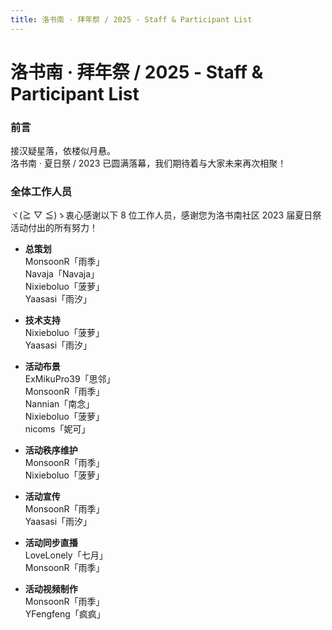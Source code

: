 ```yaml
---
title: 洛书南 · 拜年祭 / 2025 - Staff & Participant List
---
```




# 洛书南 · 拜年祭 / 2025 - Staff & Participant List


### 前言

接汉疑星落，依楼似月悬。\
洛书南 · 夏日祭 / 2023 已圆满落幕，我们期待着与大家未来再次相聚！


### 全体工作人员

<Callout emoji="⚡️">
  ヾ(≧ ▽ ≦)ゝ衷心感谢以下 8 位工作人员，感谢您为洛书南社区 2023 届夏日祭活动付出的所有努力！
</Callout>

- **总策划**\
MonsoonR「雨季」\
Navaja「Navaja」\
Nixieboluo「菠萝」\
Yaasasi「雨汐」

- **技术支持**\
Nixieboluo「菠萝」\
Yaasasi「雨汐」

- **活动布景**\
ExMikuPro39「思邻」\
MonsoonR「雨季」\
Nannian「南念」\
Nixieboluo「菠萝」\
nicoms「妮可」

- **活动秩序维护**\
MonsoonR「雨季」\
Nixieboluo「菠萝」

- **活动宣传**\
MonsoonR「雨季」\
Yaasasi「雨汐」

- **活动同步直播**\
LoveLonely「七月」\
MonsoonR「雨季」

- **活动视频制作**\
MonsoonR「雨季」\
YFengfeng「疯疯」
